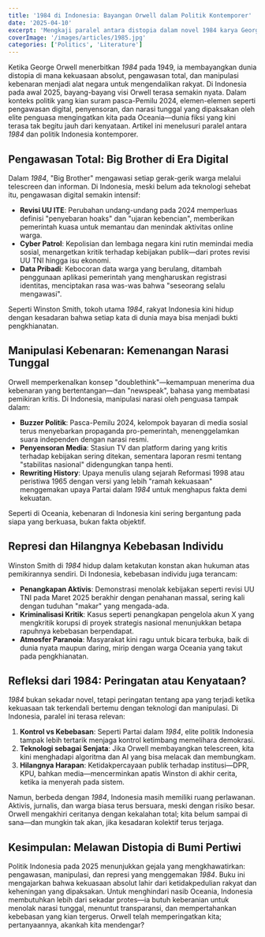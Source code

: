 ```yaml
---
title: '1984 di Indonesia: Bayangan Orwell dalam Politik Kontemporer'
date: '2025-04-10'
excerpt: 'Mengkaji paralel antara distopia dalam novel 1984 karya George Orwell dan dinamika politik Indonesia terkini, dari pengawasan hingga manipulasi narasi.'
coverImage: '/images/articles/1985.jpg'
categories: ['Politics', 'Literature']
---
```


Ketika George Orwell menerbitkan *1984* pada 1949, ia membayangkan dunia distopia di mana kekuasaan absolut, pengawasan total, dan manipulasi kebenaran menjadi alat negara untuk mengendalikan rakyat. Di Indonesia pada awal 2025, bayang-bayang visi Orwell terasa semakin nyata. Dalam konteks politik yang kian suram pasca-Pemilu 2024, elemen-elemen seperti pengawasan digital, penyensoran, dan narasi tunggal yang dipaksakan oleh elite penguasa mengingatkan kita pada Oceania—dunia fiksi yang kini terasa tak begitu jauh dari kenyataan. Artikel ini menelusuri paralel antara *1984* dan politik Indonesia kontemporer.

## Pengawasan Total: Big Brother di Era Digital

Dalam *1984*, "Big Brother" mengawasi setiap gerak-gerik warga melalui telescreen dan informan. Di Indonesia, meski belum ada teknologi sehebat itu, pengawasan digital semakin intensif:

- **Revisi UU ITE**: Perubahan undang-undang pada 2024 memperluas definisi "penyebaran hoaks" dan "ujaran kebencian", memberikan pemerintah kuasa untuk memantau dan menindak aktivitas online warga.
- **Cyber Patrol**: Kepolisian dan lembaga negara kini rutin memindai media sosial, menargetkan kritik terhadap kebijakan publik—dari protes revisi UU TNI hingga isu ekonomi.
- **Data Pribadi**: Kebocoran data warga yang berulang, ditambah penggunaan aplikasi pemerintah yang mengharuskan registrasi identitas, menciptakan rasa was-was bahwa "seseorang selalu mengawasi".

Seperti Winston Smith, tokoh utama *1984*, rakyat Indonesia kini hidup dengan kesadaran bahwa setiap kata di dunia maya bisa menjadi bukti pengkhianatan.

## Manipulasi Kebenaran: Kemenangan Narasi Tunggal

Orwell memperkenalkan konsep "doublethink"—kemampuan menerima dua kebenaran yang bertentangan—dan "newspeak", bahasa yang membatasi pemikiran kritis. Di Indonesia, manipulasi narasi oleh penguasa tampak dalam:

- **Buzzer Politik**: Pasca-Pemilu 2024, kelompok bayaran di media sosial terus menyebarkan propaganda pro-pemerintah, menenggelamkan suara independen dengan narasi resmi.
- **Penyensoran Media**: Stasiun TV dan platform daring yang kritis terhadap kebijakan sering ditekan, sementara laporan resmi tentang "stabilitas nasional" didengungkan tanpa henti.
- **Rewriting History**: Upaya menulis ulang sejarah Reformasi 1998 atau peristiwa 1965 dengan versi yang lebih "ramah kekuasaan" menggemakan upaya Partai dalam *1984* untuk menghapus fakta demi kekuatan.

Seperti di Oceania, kebenaran di Indonesia kini sering bergantung pada siapa yang berkuasa, bukan fakta objektif.

## Represi dan Hilangnya Kebebasan Individu

Winston Smith di *1984* hidup dalam ketakutan konstan akan hukuman atas pemikirannya sendiri. Di Indonesia, kebebasan individu juga terancam:

- **Penangkapan Aktivis**: Demonstrasi menolak kebijakan seperti revisi UU TNI pada Maret 2025 berakhir dengan penahanan massal, sering kali dengan tuduhan "makar" yang mengada-ada.
- **Kriminalisasi Kritik**: Kasus seperti penangkapan pengelola akun X yang mengkritik korupsi di proyek strategis nasional menunjukkan betapa rapuhnya kebebasan berpendapat.
- **Atmosfer Paranoia**: Masyarakat kini ragu untuk bicara terbuka, baik di dunia nyata maupun daring, mirip dengan warga Oceania yang takut pada pengkhianatan.

## Refleksi dari 1984: Peringatan atau Kenyataan?

*1984* bukan sekadar novel, tetapi peringatan tentang apa yang terjadi ketika kekuasaan tak terkendali bertemu dengan teknologi dan manipulasi. Di Indonesia, paralel ini terasa relevan:

1. **Kontrol vs Kebebasan**: Seperti Partai dalam *1984*, elite politik Indonesia tampak lebih tertarik menjaga kontrol ketimbang memelihara demokrasi.
2. **Teknologi sebagai Senjata**: Jika Orwell membayangkan telescreen, kita kini menghadapi algoritma dan AI yang bisa melacak dan membungkam.
3. **Hilangnya Harapan**: Ketidakpercayaan publik terhadap institusi—DPR, KPU, bahkan media—mencerminkan apatis Winston di akhir cerita, ketika ia menyerah pada sistem.

Namun, berbeda dengan *1984*, Indonesia masih memiliki ruang perlawanan. Aktivis, jurnalis, dan warga biasa terus bersuara, meski dengan risiko besar. Orwell mengakhiri ceritanya dengan kekalahan total; kita belum sampai di sana—dan mungkin tak akan, jika kesadaran kolektif terus terjaga.

## Kesimpulan: Melawan Distopia di Bumi Pertiwi

Politik Indonesia pada 2025 menunjukkan gejala yang mengkhawatirkan: pengawasan, manipulasi, dan represi yang menggemakan *1984*. Buku ini mengajarkan bahwa kekuasaan absolut lahir dari ketidakpedulian rakyat dan keheningan yang dipaksakan. Untuk menghindari nasib Oceania, Indonesia membutuhkan lebih dari sekadar protes—ia butuh keberanian untuk menolak narasi tunggal, menuntut transparansi, dan mempertahankan kebebasan yang kian tergerus. Orwell telah memperingatkan kita; pertanyaannya, akankah kita mendengar?